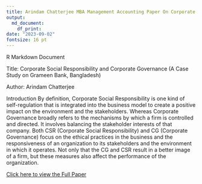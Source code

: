 ```yaml
---
title: Arindam Chatterjee MBA Management Accounting Paper On Corporate Social Responsibility and Corporate Governance
output:
  md_document:
    df_print: 
date: "2023-09-02"
fontsize: 16 pt
---
```


R Markdown Document

Title: Corporate Social Responsibility and Corporate Governance (A Case Study on Grameen Bank, Bangladesh)

Author: Arindam Chatterjee

Introduction
By definition, Corporate Social Responsibility is one kind of self-regulation that is integrated into the business model to create a positive impact on the environment and the stakeholders. Whereas Corporate Governance broadly refers to the mechanisms by which a firm is controlled and directed. It involves balancing the stakeholder interests of that company. Both CSR (Corporate Social Responsibility) and CG (Corporate Governance) focus on the ethical practices in the business and the responsiveness of an organization to its stakeholders and the environment in which it operates. Not only that the CG and CSR result in a better image of a firm, but these measures also affect the performance of the organization.


[Click here to view the Full Paper](https://drive.google.com/file/d/1G7UBbUJeelTbboT1_E4ncKw8TWyanGLH/view?usp=share_link)